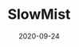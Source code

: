 ---
title: SlowMist
category: Partners
status: publish
date: 2020-09-24
slug: SlowMist is a formal verification platform for smart contracts and blockchain ecosystems.
website: https://github.com/slowmist/Knowledge-Base/blob/master/open-report/IoTeX-Smart-Contract-Security-Audit-Report.md
twitter:
logo:
featured_img: https://wp.gcap1.iotex.io/wp-content/uploads/2020/10/slowmist.jpg
telegram:
---